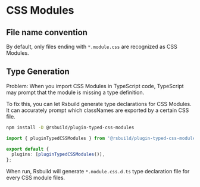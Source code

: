 
# CSS Modules

## File name convention

By default, only files ending with `*.module.css` are recognized as CSS Modules.


## Type Generation

Problem: When you import CSS Modules in TypeScript code, TypeScript may prompt that the module is missing a type definition.

To fix this, you can let Rsbuild generate type declarations for CSS Modules. It can accurately prompt which classNames are exported by a certain CSS file.

```sh npm2yarn
npm install -D @rsbuild/plugin-typed-css-modules
```

```ts title="rsbuild.config.ts"
import { pluginTypedCSSModules } from '@rsbuild/plugin-typed-css-modules';

export default {
  plugins: [pluginTypedCSSModules()],
};
```

When run, Rsbuild will generate `*.module.css.d.ts` type declaration file for every CSS module files.
